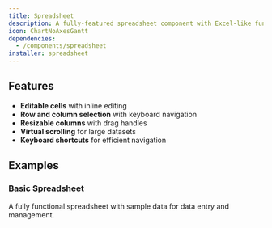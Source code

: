 ```yaml
---
title: Spreadsheet
description: A fully-featured spreadsheet component with Excel-like functionality
icon: ChartNoAxesGantt
dependencies:
  - /components/spreadsheet
installer: spreadsheet
---
```


## Features

- **Editable cells** with inline editing
- **Row and column selection** with keyboard navigation
- **Resizable columns** with drag handles
- **Virtual scrolling** for large datasets
- **Keyboard shortcuts** for efficient navigation

## Examples

### Basic Spreadsheet

A fully functional spreadsheet with sample data for data entry and management.

<Preview path="spreadsheet" />
